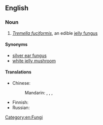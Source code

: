 ==English==
{{wikipedia}}

===Noun===
{{en-noun|head=[[snow]] [[fungus]]|snow fungi}}

# ''[[Tremella fuciformis]]'', an edible [[jelly fungus]]

====Synonyms====
* [[silver ear fungus]]
* [[white jelly mushroom]]

====Translations====
{{trans-top|''Tremella fuciformis''}}
* Chinese:
*: Mandarin: {{t+|cmn|白木耳|tr=báimù'ěr|sc=Hani}}, {{t|cmn|雪耳|tr=xuě'ěr|sc=Hani}}, {{t|cmn|銀耳|sc=Hani}}, {{t+|cmn|银耳|tr=yín'ěr|sc=Hani}}
{{trans-mid}}
* Finnish: {{t|fi|valkohytykkä}}
* Russian: {{t-needed|ru}}
{{trans-bottom}}

[[Category:en:Fungi]]